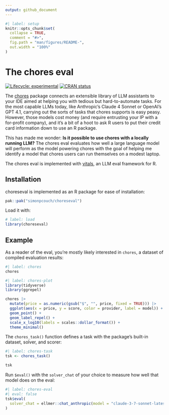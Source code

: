 ```yaml
---
output: github_document
---
```


<!-- README.md is generated from README.Rmd. Please edit that file -->

```r
#| label: setup
knitr::opts_chunk$set(
  collapse = TRUE,
  comment = "#>",
  fig.path = "man/figures/README-",
  out.width = "100%"
)
```

# The chores eval

<!-- badges: start -->

[![Lifecycle: experimental](https://img.shields.io/badge/lifecycle-experimental-orange.svg)](https://lifecycle.r-lib.org/articles/stages.html#experimental) [![CRAN status](https://www.r-pkg.org/badges/version/choreseval)](https://CRAN.R-project.org/package=choreseval)

<!-- badges: end -->

The [chores](https://posit.co/blog/introducing-chores/) package connects an extensible library of LLM assistants to your IDE aimed at helping you with tedious but hard-to-automate tasks. For the most capable LLMs today, like Anthropic's Claude 4 Sonnet or OpenAI's GPT 4.1, carrying out the sorts of tasks that chores supports is easy peasy. However, those models cost money (and require entrusting your IP with a for-profit company), and it's a bit of a hoot to ask R users to put their credit card information down to use an R package.

This has made me wonder: **Is it possible to use chores with a locally running LLM?** The chores eval evaluates how well a large language model will perform as the model powering chores with the goal of helping me identify a model that chores users can run themselves on a modest laptop. 

The chores eval is implemented with [vitals](https://vitals.tidyverse.org/), an LLM eval framework for R.

## Installation

choreseval is implemented as an R package for ease of installation:

``` r
pak::pak("simonpcouch/choreseval")
```

Load it with:

```r
# label: load
library(choreseval)
```

## Example

As a reader of the eval, you're mostly likely interested in `chores`, a dataset of compiled evaluation results:

```r
#| label: chores
chores
```

```r
#| label: chores-plot
library(tidyverse)
library(ggrepel)

chores |>
  mutate(price = as.numeric(gsub("$", "", price, fixed = TRUE))) |>
  ggplot(aes(x = price, y = score, color = provider, label = model)) +
  geom_point() +
  geom_label_repel() +
  scale_x_log10(labels = scales::dollar_format()) +
  theme_minimal()
```

The `chores_task()` function defines a task with the package's built-in dataset, solver, and scorer:

```r
#| label: chores-task
tsk <- chores_task()

tsk
```

Run `$eval()` with the `solver_chat` of your choice to measure how well that model does on the eval:

```r
#| label: chores-eval
#| eval: false
tsk$eval(
  solver_chat = ellmer::chat_anthropic(model = "claude-3-7-sonnet-latest")
)
```
